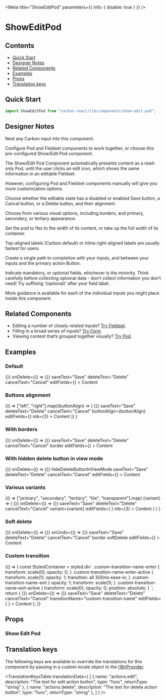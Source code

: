 

<Meta title="ShowEditPod" parameters={{ info: { disable: true } }} />

# ShowEditPod

## Contents

- [Quick Start](#quick-start)
- [Designer Notes](#designer-notes)
- [Related Components](#related-components)
- [Examples](#examples)
- [Props](#props)
- [Translation keys](#translation-keys)

## Quick Start

```javascript
import ShowEditPod from "carbon-react/lib/components/show-edit-pod";
```

## Designer Notes

Nest any Carbon input into this component.

Configure Pod and Fieldset components to work together, or choose this pre-configured Show/Edit Pod component.

The Show/Edit Pod Component automatically presents content as a read-only Pod, until the user clicks an edit icon, which shows the same information in an editable Fieldset.

However, configuring Pod and Fieldset components manually will give you more customization options.

Choose whether the editable state has a disabled or enabled Save button, a Cancel button, or a Delete button, and their alignment.

Choose from various visual options, including borders, and primary, secondary, or tertiary appearance.

Set the pod to flex to the width of its content, or take up the full width of its container.

Top-aligned labels (Carbon default) or inline right-aligned labels are usually fastest for users.

Create a single path to completion with your inputs, and between your inputs and the primary action Button.

Indicate mandatory, or optional fields, whichever is the minority. Think carefully before collecting optional data - don’t collect information you don’t need! Try suffixing ‘(optional)’ after your field label.

More guidance is available for each of the individual inputs you might place inside this component.

## Related Components

- Editing a number of closely related inputs? [Try Fieldset](/?path=/docs/design-system-fieldset-address-fieldset-examples--canada "Fieldset").
- Filling in a broad series of inputs? [Try Form](/?path=/docs/design-system-form--default-with-sticky-footer "Form").
- Viewing content that’s grouped together visually? [Try Pod](/?path=/docs/pod--default-story "Pod").

## Examples

### Default

<Preview>
  <Story name="default">
    <ShowEditPod
      title="Title"
      onEdit={() => {}}
      onDelete={() => {}}
      saveText="Save"
      deleteText="Delete"
      cancelText="Cancel"
      editFields={<Textbox label="Field" labelInline labelAlign="right" />}
    >
      <Content title="Content title">Content</Content>
    </ShowEditPod>
  </Story>
</Preview>

### Buttons alignment

<Preview>
  <Story name="buttons alignment">
    {() =>
      ["left", "right"].map((buttonAlign) => (
        <ShowEditPod
          key={buttonAlign}
          title={buttonAlign}
          editing={true}
          onDelete={() => {}}
          saveText="Save"
          deleteText="Delete"
          cancelText="Cancel"
          buttonAlign={buttonAlign}
          editFields={<Textbox label="Field" labelInline labelAlign="right" />}
          mb={3}
        >
          <Content title="Content title">Content</Content>
        </ShowEditPod>
      ))
    }
  </Story>
</Preview>

### With borders

<Preview>
  <Story name="with borders">
    <ShowEditPod
      title="With borders"
      onEdit={() => {}}
      onDelete={() => {}}
      saveText="Save"
      deleteText="Delete"
      cancelText="Cancel"
      border
      editFields={<Textbox label="Field" labelInline labelAlign="right" />}
    >
      <Content title="Content title">Content</Content>
    </ShowEditPod>
  </Story>
</Preview>

### With hidden delete button in view mode

<Preview>
  <Story name="with hidden delete button in view mode">
    <ShowEditPod
      title="With hidden delete button in view mode"
      onEdit={() => {}}
      onDelete={() => {}}
      hideDeleteButtonInViewMode
      saveText="Save"
      deleteText="Delete"
      cancelText="Cancel"
      editFields={<Textbox label="Field" labelInline labelAlign="right" />}
    >
      <Content title="Content title">Content</Content>
    </ShowEditPod>
  </Story>
</Preview>

### Various variants

<Preview>
  <Story name="various variants">
    {() =>
      ["primary", "secondary", "tertiary", "tile", "transparent"].map(
        (variant) => (
          <ShowEditPod
            key={variant}
            title={variant}
            onEdit={() => {}}
            onDelete={() => {}}
            saveText="Save"
            deleteText="Delete"
            cancelText="Cancel"
            variant={variant}
            editFields={
              <Textbox label="Field" labelInline labelAlign="right" />
            }
            mb={3}
          >
            <Content title="Content title">Content</Content>
          </ShowEditPod>
        )
      )
    }
  </Story>
</Preview>

### Soft delete

<Preview>
  <Story name="soft delete">
    <ShowEditPod
      title="With borders"
      onEdit={() => {}}
      onDelete={() => {}}
      onUndo={() => {}}
      saveText="Save"
      deleteText="Delete"
      cancelText="Cancel"
      border
      softDelete
      editFields={<Textbox label="Field" labelInline labelAlign="right" />}
    >
      <Content title="Content title">Content</Content>
    </ShowEditPod>
  </Story>
</Preview>

### Custom transition

<Preview>
  <Story name="custom transition" parameters={{ chromatic: { disable: true } }}>
    {() => {
      const StyledContainer = styled.div`
        .custom-transition-name-enter {
          transform: scale(0);
          opacity: 0;
        }
        .custom-transition-name-enter-active {
          transform: scale(1);
          opacity: 1;
          transition: all 300ms ease-in;
        }
        .custom-transition-name-exit {
          opacity: 1;
          transform: scale(1);
        }
        .custom-transition-name-exit-active {
          transform: scale(0);
          opacity: 0;
          position: absolute;
        }
      `;
      return (
        <StyledContainer>
          <ShowEditPod
            title="Title"
            onEdit={() => {}}
            onDelete={() => {}}
            saveText="Save"
            deleteText="Delete"
            cancelText="Cancel"
            transitionName="custom-transition-name"
            editFields={
              <Textbox label="Field" labelInline labelAlign="right" />
            }
          >
            <Content title="Content title">Content</Content>
          </ShowEditPod>
        </StyledContainer>
      );
    }}
  </Story>
</Preview>

## Props

### Show Edit Pod

<StyledSystemProps of={ShowEditPod} margin noHeader />

## Translation keys

The following keys are available to override the translations for this component by passing in a custom locale object to the 
[i18nProvider](https://carbon.sage.com/?path=/story/documentation-i18n--page).

<TranslationKeysTable
  translationData={
    [
      {
        name: "actions.edit",
        description: "The text for edit action button",
        type: "func",
        returnType: "string"
      },
      {
        name: "actions.delete",
        description: "The text for delete action button",
        type: "func",
        returnType: "string"
      },
    ]
  }
/>
